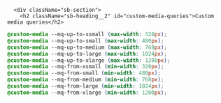 
<Meta title="2 Styling / 2.5 Breakpoints" />

      <div className="sb-section">
        <h2 className="sb-heading__2" id="custom-media-queries">Custom media queries</h2>

```css
@custom-media --mq-up-to-xsmall (max-width: 320px);
@custom-media --mq-up-to-small (max-width: 480px);
@custom-media --mq-up-to-medium (max-width: 768px);
@custom-media --mq-up-to-large (max-width: 1024px);
@custom-media --mq-up-to-xlarge (max-width: 1200px);
@custom-media --mq-from-xsmall (min-width: 320px);
@custom-media --mq-from-small (min-width: 480px);
@custom-media --mq-from-medium (min-width: 768px);
@custom-media --mq-from-large (min-width: 1024px);
@custom-media --mq-from-xlarge (min-width: 1200px);
```

</div>

